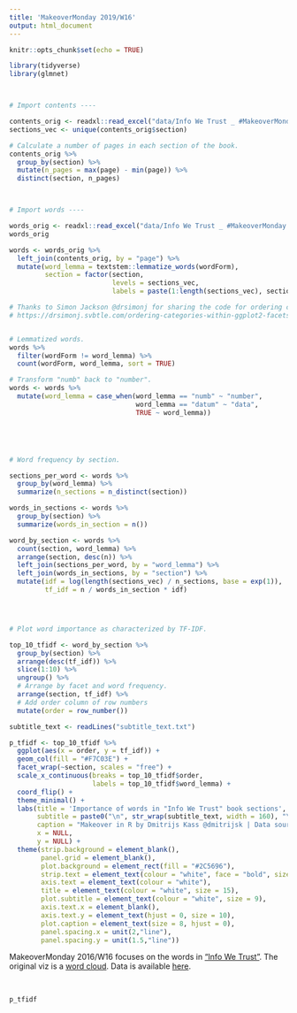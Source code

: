 ```yaml
---
title: 'MakeoverMonday 2019/W16'
output: html_document
---
```


```r
knitr::opts_chunk$set(echo = TRUE)

library(tidyverse)
library(glmnet)



# Import contents ----

contents_orig <- readxl::read_excel("data/Info We Trust _ #MakeoverMonday.xlsx", sheet = "contents")
sections_vec <- unique(contents_orig$section)

# Calculate a number of pages in each section of the book.
contents_orig %>% 
  group_by(section) %>% 
  mutate(n_pages = max(page) - min(page)) %>% 
  distinct(section, n_pages)



# Import words ----

words_orig <- readxl::read_excel("data/Info We Trust _ #MakeoverMonday.xlsx", sheet = "data")
words_orig

words <- words_orig %>% 
  left_join(contents_orig, by = "page") %>% 
  mutate(word_lemma = textstem::lemmatize_words(wordForm),
         section = factor(section, 
                          levels = sections_vec, 
                          labels = paste(1:length(sections_vec), sections_vec, sep = ". ")))

# Thanks to Simon Jackson @drsimonj for sharing the code for ordering categories within facets.
# https://drsimonj.svbtle.com/ordering-categories-within-ggplot2-facets


# Lemmatized words.
words %>% 
  filter(wordForm != word_lemma) %>% 
  count(wordForm, word_lemma, sort = TRUE)

# Transform "numb" back to "number".
words <- words %>% 
  mutate(word_lemma = case_when(word_lemma == "numb" ~ "number", 
                                word_lemma == "datum" ~ "data", 
                                TRUE ~ word_lemma))





# Word frequency by section.

sections_per_word <- words %>% 
  group_by(word_lemma) %>% 
  summarize(n_sections = n_distinct(section))

words_in_sections <- words %>% 
  group_by(section) %>% 
  summarize(words_in_section = n())

word_by_section <- words %>% 
  count(section, word_lemma) %>% 
  arrange(section, desc(n)) %>% 
  left_join(sections_per_word, by = "word_lemma") %>% 
  left_join(words_in_sections, by = "section") %>% 
  mutate(idf = log(length(sections_vec) / n_sections, base = exp(1)),
         tf_idf = n / words_in_section * idf)




# Plot word importance as characterized by TF-IDF.

top_10_tfidf <- word_by_section %>% 
  group_by(section) %>% 
  arrange(desc(tf_idf)) %>% 
  slice(1:10) %>% 
  ungroup() %>% 
  # Arrange by facet and word frequency.
  arrange(section, tf_idf) %>% 
  # Add order column of row numbers
  mutate(order = row_number())

subtitle_text <- readLines("subtitle_text.txt")

p_tfidf <- top_10_tfidf %>% 
  ggplot(aes(x = order, y = tf_idf)) +
  geom_col(fill = "#F7C03E") +
  facet_wrap(~section, scales = "free") +
  scale_x_continuous(breaks = top_10_tfidf$order,
                     labels = top_10_tfidf$word_lemma) +
  coord_flip() +
  theme_minimal() +
  labs(title = 'Importance of words in "Info We Trust" book sections',
       subtitle = paste0("\n", str_wrap(subtitle_text, width = 160), "\n", collapse = ""),
       caption = "Makeover in R by Dmitrijs Kass @dmitrijsk | Data source: https://data.world/makeovermonday/2019w16",
       x = NULL, 
       y = NULL) +
  theme(strip.background = element_blank(), 
        panel.grid = element_blank(), 
        plot.background = element_rect(fill = "#2C5696"), 
        strip.text = element_text(colour = "white", face = "bold", size = 12), 
        axis.text = element_text(colour = "white"), 
        title = element_text(colour = "white", size = 15), 
        plot.subtitle = element_text(colour = "white", size = 9),
        axis.text.x = element_blank(),
        axis.text.y = element_text(hjust = 0, size = 10), 
        plot.caption = element_text(size = 8, hjust = 0),
        panel.spacing.x = unit(2,"line"), 
        panel.spacing.y = unit(1.5,"line"))
```

MakeoverMonday 2016/W16 focuses on the words in ["Info We Trust"](https://infowetrust.com/). The original viz is a [word cloud](https://twitter.com/TriMyData/status/1117386318391197698). Data is available [here](https://data.world/makeovermonday/2019w16).

<br>

```r
p_tfidf
```


